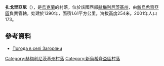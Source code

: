{{coord|48|44|34|N|27|5|55|E|scale:100000|display=title}}

'''扎戈里亞尼'''（{{lang-uk|Загоряни}}），是[[烏克蘭|烏克蘭]]的村落，位於該國西部[[赫梅利尼茨基州|赫梅利尼茨基州]]，由[[新烏希齊亞區|新烏希齊亞區]]負責管轄，始建於1390年，面積1.61平方公里，海拔高度254米，2001年人口173。

==參考資料==
* [http://weather.in.ua/ua/hmel'nickaja/8185 Погода в селі Загоряни] {{Wayback|url=http://weather.in.ua/ua/hmel'nickaja/8185 |date=20111220091034 }}

{{DEFAULTSORT:Загоряни}}
[[Category:赫梅利尼茨基州村落|Category:赫梅利尼茨基州村落]]
[[Category:新烏希齊亞區村落|Category:新烏希齊亞區村落]]


{{Khmelnytskyi-geo-stub}}